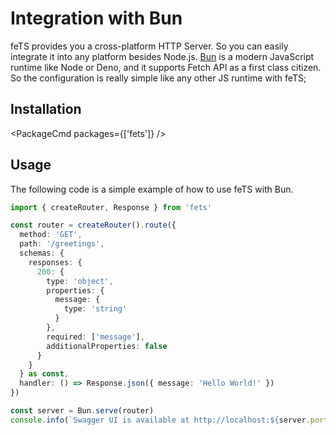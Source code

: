 
# Integration with Bun

feTS provides you a cross-platform HTTP Server. So you can easily integrate it into any platform
besides Node.js. [Bun](https://bun.sh/) is a modern JavaScript runtime like Node or Deno, and it
supports Fetch API as a first class citizen. So the configuration is really simple like any other JS
runtime with feTS;

## Installation

<PackageCmd packages={['fets']} />

## Usage

The following code is a simple example of how to use feTS with Bun.

```ts
import { createRouter, Response } from 'fets'

const router = createRouter().route({
  method: 'GET',
  path: '/greetings',
  schemas: {
    responses: {
      200: {
        type: 'object',
        properties: {
          message: {
            type: 'string'
          }
        },
        required: ['message'],
        additionalProperties: false
      }
    }
  } as const,
  handler: () => Response.json({ message: 'Hello World!' })
})

const server = Bun.serve(router)
console.info(`Swagger UI is available at http://localhost:${server.port}/docs`)
```
